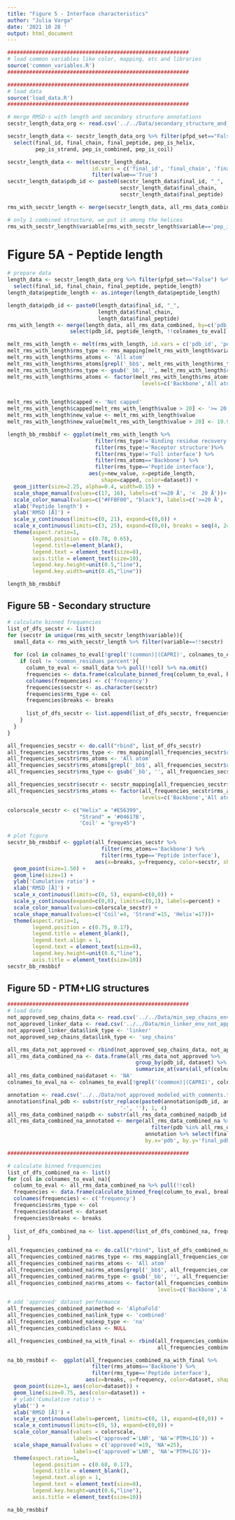 ```yaml
---
title: "Figure 5 - Interface characteristics"
author: "Julia Varga"
date: '2021 10 28 '
output: html_document
---
```


```r
##########################################################
# load common variables like color, mapping, etc and libraries
source('common_variables.R')
##########################################################

##########################################################
# load data
source('load_data.R')
##########################################################
```

```r
# merge RMSD-s with length and secondary structure annotations
secstr_length_data_org <- read.csv('../../Data/secondary_structure_and_length.tsv', sep='\t', stringsAsFactors = F)

secstr_length_data <- secstr_length_data_org %>% filter(pfpd_set=="False") %>% 
  select(final_id, final_chain, final_peptide, pep_is_helix, 
         pep_is_strand, pep_is_combined, pep_is_coil)

secstr_length_data <- melt(secstr_length_data, 
                           id.vars = c('final_id', 'final_chain', 'final_peptide')) %>% 
                           filter(value=='True')
secstr_length_data$pdb_id <- paste0(secstr_length_data$final_id, "_", 
                                    secstr_length_data$final_chain,
                                    secstr_length_data$final_peptide)

rms_with_secstr_length <- merge(secstr_length_data, all_rms_data_combined, by=c('pdb_id'), all.y = F)

# only 1 combined structure, we put it among the helices
rms_with_secstr_length$variable[rms_with_secstr_length$variable=='pep_is_combined'] <- 'pep_is_helix'
```

# Figure 5A - Peptide length
```r
# prepare data
length_data <- secstr_length_data_org %>% filter(pfpd_set=="False") %>% 
  select(final_id, final_chain, final_peptide, peptide_length)
length_data$peptide_length <- as.integer(length_data$peptide_length)

length_data$pdb_id <- paste0(length_data$final_id, "_", 
                             length_data$final_chain,
                             length_data$final_peptide)
rms_with_length <- merge(length_data, all_rms_data_combined, by=c('pdb_id'), all.y = F) %>% 
                    select(pdb_id, peptide_length, !!colnames_to_eval[!grepl('(common)|(CAPRI)', colnames_to_eval)])

melt_rms_with_length <- melt(rms_with_length, id.vars = c('pdb_id', 'peptide_length'))
melt_rms_with_length$rms_type <- rms_mapping[melt_rms_with_length$variable]
melt_rms_with_length$rms_atoms <- 'All atom'
melt_rms_with_length$rms_atoms[grepl('_bb$', melt_rms_with_length$rms_type)] <- 'Backbone'
melt_rms_with_length$rms_type <- gsub('_bb', '', melt_rms_with_length$rms_type)
melt_rms_with_length$rms_atoms <- factor(melt_rms_with_length$rms_atoms, 
                                           levels=c('Backbone','All atom'))


melt_rms_with_length$capped <- 'Not capped'
melt_rms_with_length$capped[melt_rms_with_length$value > 20] <- '>= 20'
melt_rms_with_length$new_value <- melt_rms_with_length$value
melt_rms_with_length$new_value[melt_rms_with_length$value > 20] <- 19.9
```

```r
length_bb_rmsbbif <- ggplot(melt_rms_with_length %>%
                            filter(rms_type!='Binding residue recovery')%>%
                            filter(rms_type!='Receptor structure')%>%
                            filter(rms_type!='Full interface') %>% 
                            filter(rms_atoms=='Backbone') %>% 
                            filter(rms_type=='Peptide interface'), 
                          aes(y=new_value, x=peptide_length, 
                              shape=capped, color=dataset)) +
  geom_jitter(size=2.25, alpha=0.4, width=0.15) +
  scale_shape_manual(values=c(17, 16), labels=c('>=20 Å', '<  20 Å'))+
  scale_color_manual(values=c("#FFBF00", "black"), labels=c('>=20 Å', '<  20 Å'), guide=F)+
  xlab('Peptide length') +
  ylab('RMSD [Å]') +
  scale_y_continuous(limits=c(0, 21), expand=c(0,0)) +
  scale_x_continuous(limits=c(3, 25), expand=c(0,0), breaks = seq(4, 24, 4)) +
  theme(aspect.ratio=1, 
        legend.position = c(0.78, 0.65),
        legend.title=element_blank(),
        legend.text = element_text(size=8),
        axis.title = element_text(size=10),
        legend.key.height=unit(0.5,"line"),
        legend.key.width=unit(0.45,"line"))

length_bb_rmsbbif
```

## Figure 5B - Secondary structure
```r
# calculate binned frequencies
list_of_dfs_secstr <- list()
for (secstr in unique(rms_with_secstr_length$variable)){
  small_data <- rms_with_secstr_length %>% filter(variable==!!secstr)
  
  for (col in colnames_to_eval[!grepl('(common)|(CAPRI)', colnames_to_eval)]){
    if (col != 'common_residues_percent'){
      column_to_eval <- small_data %>% pull(!!col) %>% na.omit()
      frequencies <- data.frame(calculate_binned_freq(column_to_eval, breaks, length(column_to_eval)))
      colnames(frequencies) <- c('frequency')
      frequencies$secstr <- as.character(secstr)
      frequencies$rms_type <- col
      frequencies$breaks <- breaks
      
      list_of_dfs_secstr <- list.append(list_of_dfs_secstr, frequencies)
    }  
  }
}

all_frequencies_secstr <- do.call("rbind", list_of_dfs_secstr)
all_frequencies_secstr$rms_type <- rms_mapping[all_frequencies_secstr$rms_type]
all_frequencies_secstr$rms_atoms <- 'All atom'
all_frequencies_secstr$rms_atoms[grepl('_bb$', all_frequencies_secstr$rms_type)] <- 'Backbone'
all_frequencies_secstr$rms_type <- gsub('_bb', '', all_frequencies_secstr$rms_type)

all_frequencies_secstr$secstr <- secstr_mapping[all_frequencies_secstr$secstr]
all_frequencies_secstr$rms_atoms <- factor(all_frequencies_secstr$rms_atoms, 
                                           levels=c('Backbone','All atom'))

colorscale_secstr <- c("Helix" = "#E56399", 
                       "Strand" = '#04617B', 
                       'Coil' = "grey45")
```

```r
# plot figure
secstr_bb_rmsbbif <- ggplot(all_frequencies_secstr %>% 
                              filter(rms_atoms=='Backbone') %>% 
                              filter(rms_type=='Peptide interface'), 
                            aes(x=breaks, y=frequency, color=secstr, shape=secstr)) +
  geom_point(size=1.50) +
  geom_line(size=1) +
  ylab('Cumulative ratio') +
  xlab('RMSD [Å]') +
  scale_x_continuous(limits=c(0, 5), expand=c(0,0)) +
  scale_y_continuous(expand=c(0,0), limits=c(0,1), labels=percent) +
  scale_color_manual(values=colorscale_secstr) +
  scale_shape_manual(values=c('Coil'=4, 'Strand'=15, 'Helix'=17))+
  theme(aspect.ratio=1, 
        legend.position = c(0.75, 0.17), 
        legend.title = element_blank(),
        legend.text.align = 1, 
        legend.text = element_text(size=8),
        legend.key.height=unit(0.6,"line"),
        axis.title = element_text(size=10))
secstr_bb_rmsbbif
```

## Figure 5D - PTM+LIG structures
```r
##########################################################
# load data
not_approved_sep_chains_data <- read.csv('../../Data/min_sep_chains_env_not_approved_new_columns.csv', stringsAsFactors = F)
not_approved_linker_data <- read.csv('../../Data/min_linker_env_not_approved_new_columns.csv', stringsAsFactors = F)
not_approved_linker_data$link_type <- 'linker'
not_approved_sep_chains_data$link_type <- 'sep_chains'

all_rms_data_not_approved <- rbind(not_approved_sep_chains_data, not_approved_linker_data)
all_rms_data_combined_na <- data.frame(all_rms_data_not_approved %>% 
                                         group_by(pdb_id, dataset) %>% 
                                         summarize_at(vars(all_of(colnames_to_eval)), min))
all_rms_data_combined_na$dataset <- 'NA'
colnames_to_eval_na <- colnames_to_eval[!grepl('(common)|(CAPRI)', colnames_to_eval)]

annotation <- read.csv('../../Data/not_approved_modeled_with_comments.tsv', sep='\t', header=T)
annotation$final_pdb <- substr(str_replace(paste0(annotation$pdb_id, annotation$pdb_replacement), 
                                    '-', ''), 1, 4)
all_rms_data_combined_na$pdb <- substr(all_rms_data_combined_na$pdb_id, 1, 4)
all_rms_data_combined_na_annotated <- merge(all_rms_data_combined_na %>% 
                                              filter(pdb %in% all_rms_data_combined_na$pdb), 
                                            annotation %>% select(final_pdb, class), 
                                            by.x='pdb', by.y='final_pdb')

##########################################################
```

```r
# calculate binned frequencies
list_of_dfs_combined_na <- list()
for (col in colnames_to_eval_na){
  column_to_eval <- all_rms_data_combined_na %>% pull(!!col)
  frequencies <- data.frame(calculate_binned_freq(column_to_eval, breaks, length(column_to_eval)))
  colnames(frequencies) <- c('frequency')
  frequencies$rms_type <- col
  frequencies$dataset <- dataset
  frequencies$breaks <- breaks
  
  list_of_dfs_combined_na <- list.append(list_of_dfs_combined_na, frequencies)
}

all_frequencies_combined_na <- do.call("rbind", list_of_dfs_combined_na)
all_frequencies_combined_na$rms_type <- rms_mapping[all_frequencies_combined_na$rms_type]
all_frequencies_combined_na$rms_atoms <- 'All atom'
all_frequencies_combined_na$rms_atoms[grepl('_bb$', all_frequencies_combined_na$rms_type)] <- 'Backbone'
all_frequencies_combined_na$rms_type <- gsub('_bb', '', all_frequencies_combined_na$rms_type)
all_frequencies_combined_na$rms_atoms <- factor(all_frequencies_combined_na$rms_atoms, 
                                                levels=c('Backbone','All atom'))

# add 'approved' dataset performance
all_frequencies_combined_na$method <- 'AlphaFold'
all_frequencies_combined_na$link_type <- 'combined'
all_frequencies_combined_na$exp_type <- 'na'
all_frequencies_combined$class <- NULL

all_frequencies_combined_na_with_final <- rbind(all_frequencies_combined %>% filter(dataset == 'approved'), 
                                                all_frequencies_combined_na)
```

```r
na_bb_rmsbbif <-  ggplot(all_frequencies_combined_na_with_final %>% 
                           filter(rms_atoms=='Backbone') %>% 
                           filter(rms_type=='Peptide interface'), 
                         aes(x=breaks, y=frequency, color=dataset, shape=dataset)) +
  geom_point(size=1, aes(color=dataset)) +
  geom_line(size=0.75, aes(color=dataset)) +
  # ylab('Cumulative ratio') +
  ylab('') +
  xlab('RMSD [Å]') +
  scale_y_continuous(labels=percent, limits=c(0, 1), expand=c(0,0)) +
  scale_x_continuous(limits=c(0, 5), expand=c(0,0)) +
  scale_color_manual(values = colorscale,
                     labels=c('approved'='LNR', 'NA'='PTM+LIG')) +
  scale_shape_manual(values = c('approved'=19, 'NA'=25), 
                     labels=c('approved'='LNR', 'NA'='PTM+LIG'))+
  theme(aspect.ratio=1,
        legend.position = c(0.68, 0.17), 
        legend.title = element_blank(),
        legend.text.align = 1, 
        legend.text = element_text(size=8),
        legend.key.height=unit(0.6,"line"),
        axis.title = element_text(size=10)) 

na_bb_rmsbbif
```

